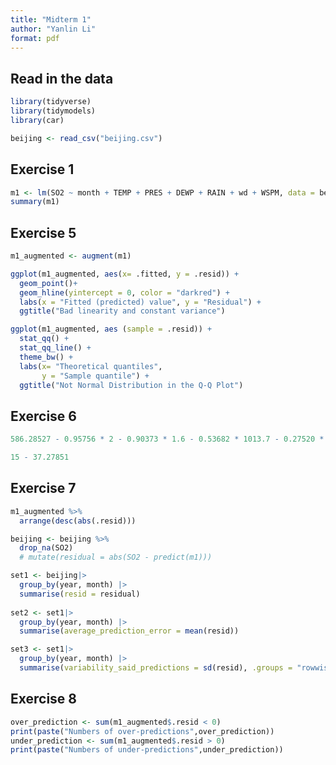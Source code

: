 ```yaml
---
title: "Midterm 1"
author: "Yanlin Li"
format: pdf
---
```


## Read in the data

```r

library(tidyverse)
library(tidymodels)
library(car)

beijing <- read_csv("beijing.csv")

```

## Exercise 1

```r

m1 <- lm(SO2 ~ month + TEMP + PRES + DEWP + RAIN + wd + WSPM, data = beijing)
summary(m1)

```

## Exercise 5

```r

m1_augmented <- augment(m1)

ggplot(m1_augmented, aes(x= .fitted, y = .resid)) +
  geom_point()+
  geom_hline(yintercept = 0, color = "darkred") + 
  labs(x = "Fitted (predicted) value", y = "Residual") +
  ggtitle("Bad linearity and constant variance")

ggplot(m1_augmented, aes (sample = .resid)) +
  stat_qq() + 
  stat_qq_line() + 
  theme_bw() + 
  labs(x= "Theoretical quantiles",
       y = "Sample quantile") +
  ggtitle("Not Normal Distribution in the Q-Q Plot")

```

## Exercise 6

```r

586.28527 - 0.95756 * 2 - 0.90373 * 1.6 - 0.53682 * 1013.7 - 0.27520 * (-3.7) - 0.53035 * 0 - 2.48948 * 1

15 - 37.27851

```


## Exercise 7

```r

m1_augmented %>%
  arrange(desc(abs(.resid)))

beijing <- beijing %>%
  drop_na(SO2)
  # mutate(residual = abs(SO2 - predict(m1)))

set1 <- beijing|>
  group_by(year, month) |>
  summarise(resid = residual)
  
set2 <- set1|>
  group_by(year, month) |>
  summarise(average_prediction_error = mean(resid))

set3 <- set1|>
  group_by(year, month) |>
  summarise(variability_said_predictions = sd(resid), .groups = "rowwise")


```


## Exercise 8

```r

over_prediction <- sum(m1_augmented$.resid < 0)
print(paste("Numbers of over-predictions",over_prediction))
under_prediction <- sum(m1_augmented$.resid > 0)
print(paste("Numbers of under-predictions",under_prediction))


```
